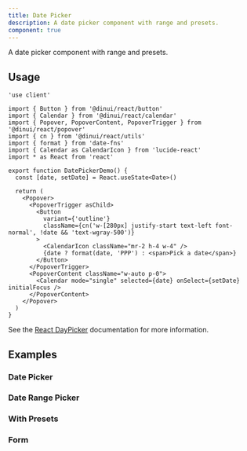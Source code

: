 ```yaml
---
title: Date Picker
description: A date picker component with range and presets.
component: true
---
```


A date picker component with range and presets.


<Example path="ui/date-picker-demo" />

## Usage

```tsx
'use client'

import { Button } from '@dinui/react/button'
import { Calendar } from '@dinui/react/calendar'
import { Popover, PopoverContent, PopoverTrigger } from '@dinui/react/popover'
import { cn } from '@dinui/react/utils'
import { format } from 'date-fns'
import { Calendar as CalendarIcon } from 'lucide-react'
import * as React from 'react'

export function DatePickerDemo() {
  const [date, setDate] = React.useState<Date>()

  return (
    <Popover>
      <PopoverTrigger asChild>
        <Button
          variant={'outline'}
          className={cn('w-[280px] justify-start text-left font-normal', !date && 'text-wgray-500')}
        >
          <CalendarIcon className="mr-2 h-4 w-4" />
          {date ? format(date, 'PPP') : <span>Pick a date</span>}
        </Button>
      </PopoverTrigger>
      <PopoverContent className="w-auto p-0">
        <Calendar mode="single" selected={date} onSelect={setDate} initialFocus />
      </PopoverContent>
    </Popover>
  )
}
```

See the [React DayPicker](https://react-day-picker.js.org) documentation for more information.

## Examples

### Date Picker

<Example path="ui/date-picker-demo" />

### Date Range Picker

<Example path="ui/date-picker-with-range" />

### With Presets

<Example path="ui/date-picker-with-presets" />

### Form

<Example path="ui/date-picker-form" />
